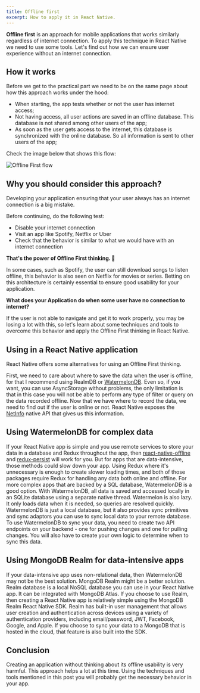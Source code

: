 ```yaml
---
title: Offline first
excerpt: How to apply it in React Native.
---
```


**Offline first** is an approach for mobile applications that works similarly regardless of internet connection. To apply this technique in React Native we need to use some tools.
Let's find out how we can ensure user experience without an internet connection.

## How it works

Before we get to the practical part we need to be on the same page about how this approach works under the hood:

- When starting, the app tests whether or not the user has internet access;
- Not having access, all user actions are saved in an offline database. This database is not shared among other users of the app;
- As soon as the user gets access to the internet, this database is synchronized with the online database. So all information is sent to other users of the app;

Check the image below that shows this flow:

![Offline First flow](/blog/offline-first.png)

## Why you should consider this approach?

Developing your application ensuring that your user always has an internet connection is a big mistake.

Before continuing, do the following test:

- Disable your internet connection
- Visit an app like Spotify, Netflix or Uber
- Check that the behavior is similar to what we would have with an internet connection

**That's the power of Offline First thinking. 🚀**

In some cases, such as Spotify, the user can still download songs to listen offline, this behavior is also seen on Netflix for movies or series.
Betting on this architecture is certainly essential to ensure good usability for your application.

**What does your Application do when some user have no connection to internet?**

If the user is not able to navigate and get it to work properly, you may be losing a lot with this, so let's learn about some techniques and tools to overcome this behavior and apply the Offline First thinking in React Native.

## Using in a React Native application

React Native offers some alternatives for using an Offline First thinking.

First, we need to care about where to save the data when the user is offline, for that I recommend using RealmDB or [WatermelonDB](https://github.com/Nozbe/WatermelonDB). Even so, if you want, you can use AsyncStorage without problems, the only limitation is that in this case you will not be able to perform any type of filter or query on the data recorded offline.
Now that we have where to record the data, we need to find out if the user is online or not. React Native exposes the [NetInfo](https://github.com/react-native-netinfo/react-native-netinfo) native API that gives us this information.

## Using WatermelonDB for complex data

If your React Native app is simple and you use remote services to store your data in a database and Redux throughout the app, then [react-native-offline](https://github.com/rgommezz/react-native-offline) and [redux-persist](https://github.com/rt2zz/redux-persist) will work for you.
But for apps that are data-intensive, those methods could slow down your app. Using Redux where it's unnecessary is enough to create slower loading times, and both of those packages require Redux for handling any data both online and offline.
For more complex apps that are backed by a SQL database, WatermelonDB is a good option. With WatermelonDB, all data is saved and accessed locally in an SQLite database using a separate native thread. Watermelon is also lazy. It only loads data when it is needed, so queries are resolved quickly.
WatermelonDB is just a local database, but it also provides sync primitives and sync adaptors you can use to sync local data to your remote database.
To use WatermelonDB to sync your data, you need to create two API endpoints on your backend - one for pushing changes and one for pulling changes. You will also have to create your own logic to determine when to sync this data.

## Using MongoDB Realm for data-intensive apps

If your data-intensive app uses non-relational data, then WatermelonDB may not be the best solution. MongoDB Realm might be a better solution. Realm database is a local NoSQL database you can use in your React Native app. It can be integrated with MongoDB Atlas.
If you choose to use Realm, then creating a React Native app is relatively simple using the MongoDB Realm React Native SDK. Realm has built-in user management that allows user creation and authentication across devices using a variety of authentication providers, including email/password, JWT, Facebook, Google, and Apple. If you choose to sync your data to a MongoDB that is hosted in the cloud, that feature is also built into the SDK.

## Conclusion

Creating an application without thinking about its offline usability is very harmful. This approach helps a lot at this time.
Using the techniques and tools mentioned in this post you will probably get the necessary behavior in your app.
